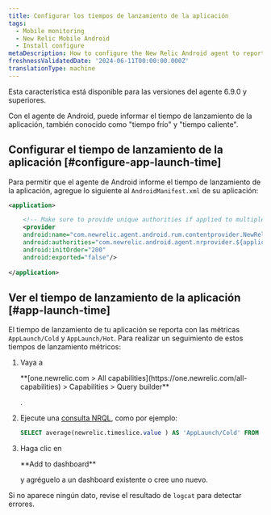 ```yaml
---
title: Configurar los tiempos de lanzamiento de la aplicación
tags:
  - Mobile monitoring
  - New Relic Mobile Android
  - Install configure
metaDescription: How to configure the New Relic Android agent to report app launch time
freshnessValidatedDate: '2024-06-11T00:00:00.000Z'
translationType: machine
---
```


<Callout variant="important">
  Esta característica está disponible para las versiones del agente 6.9.0 y superiores.
</Callout>

Con el agente de Android, puede informar el tiempo de lanzamiento de la aplicación, también conocido como "tiempo frío" y "tiempo caliente".

## Configurar el tiempo de lanzamiento de la aplicación [#configure-app-launch-time]

Para permitir que el agente de Android informe el tiempo de lanzamiento de la aplicación, agregue lo siguiente al `AndroidManifest.xml` de su aplicación:

```xml
<application>

    <!-- Make sure to provide unique authorities if applied to multiple apps on the same device -->
    <provider
    android:name="com.newrelic.agent.android.rum.contentprovider.NewRelicAppContentProvider"
    android:authorities="com.newrelic.android.agent.nrprovider.${applicationId}"
    android:initOrder="200"
    android:exported="false"/>
    
</application>
```

## Ver el tiempo de lanzamiento de la aplicación [#app-launch-time]

El tiempo de lanzamiento de tu aplicación se reporta con las métricas `AppLaunch/Cold` y `AppLaunch/Hot`. Para realizar un seguimiento de estos tiempos de lanzamiento métricos:

1. Vaya a

   <DNT>
     **[one.newrelic.com > All capabilities](https://one.newrelic.com/all-capabilities) > Capabilities > Query builder**
   </DNT>

   .

2. Ejecute una [consulta NRQL](/docs/query-your-data/explore-query-data/query-builder/use-advanced-nrql-mode-query-data/), como por ejemplo:

   ```sql
   SELECT average(newrelic.timeslice.value ) AS 'AppLaunch/Cold' FROM Metric WHERE metricTimesliceName = 'AppLaunch/Cold' AND entity.guid = 'YOUR_APP_TOKEN' SINCE 1664218800000 UNTIL 1664220600000 TIMESERIES
   ```

3. Haga clic en

   <DNT>
     **Add to dashboard**
   </DNT>

   y agréguelo a un dashboard existente o cree uno nuevo.

Si no aparece ningún dato, revise el resultado de `logcat` para detectar errores.
